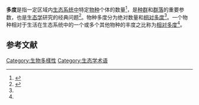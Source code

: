 {{NoteTA
|zh-cn:多度; zh-tw:豐度;
}}
'''多度'''是指一定区域内[[生态系统|生态系统中]]特定[[物种|物种]]个体的数量<ref name=":0">{{Cite journal|title=The Commonness, and Rarity, of Species|url=http://www.bgu.ac.il/desert_agriculture/Vegecology/Papers/Preston48.pdf|last=Preston|first=F.W.|date=July 1948|journal=Ecology|issue=3|doi=10.2307/1930989|volume=29|pages=254–283|jstor=1930989|access-date=2020-11-16|archive-date=2014-12-22|archive-url=https://web.archive.org/web/20141222030534/http://www.bgu.ac.il/desert_agriculture/Vegecology/Papers/Preston48.pdf|dead-url=no}}</ref>，是[[种群|种群]]和[[群落|群落]]的重要参数，也是[[生态学|生态学]]研究的经典问题<ref name="biods.2018327">{{cite journal |last1=Lijun |first1=Chen |last2=Wenhong |first2=Xiao |last3=Zhishu |first3=Xiao |title=Limitations of relative abundance indices calculated from camera-trapping data |journal=Biodiversity Science |date=2019 |volume=27 |issue=3 |pages=243–248 |doi=10.17520/biods.2018327}}</ref>。物种多度分为绝对数量和[[相对多度|相对多度]]<ref name="biods.2018327" />。一个物种相对于生活在生态系统中的一个或多个其他物种的丰度之比称为[[相对多度|相对多度]]<ref name=":0" />。 

==参考文献==
{{reflist}}

[[Category:生物多樣性|Category:生物多樣性]]
[[Category:生态学术语|Category:生态学术语]]